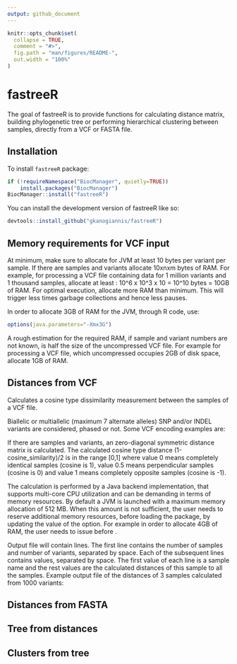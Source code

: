 ```yaml
---
output: github_document
---
```


<!-- README.md is generated from README.Rmd. Please edit that file -->

```r
knitr::opts_chunk$set(
  collapse = TRUE,
  comment = "#>",
  fig.path = "man/figures/README-",
  out.width = "100%"
)
```

# fastreeR

<!-- badges: start -->
<!-- badges: end -->

The goal of fastreeR is to provide functions for calculating distance matrix,
building phylogenetic tree or performing hierarchical clustering 
between samples, directly from a VCF or FASTA file.

## Installation

To install `fastreeR` package:
```r
if (!requireNamespace("BiocManager", quietly=TRUE))
    install.packages("BiocManager")
BiocManager::install("fastreeR")
```

You can install the development version of fastreeR like so:
```r
devtools::install_github("gkanogiannis/fastreeR")
```

## Memory requirements for VCF input

At minimum, make sure to allocate for JVM at least 10 bytes per variant 
per sample. If there are \code{n} samples and \code{m} variants 
allocate 10xnxm bytes of RAM. 
For example, for processing a VCF file containing data 
for 1 million variants and 1 thousand samples, allocate at least :
10^6 x 10^3 x 10 = 10^10 bytes = 10GB of RAM.
For optimal execution, allocate more RAM than minimum. This will trigger 
less times garbage collections and hence less pauses.

In order to allocate 3GB of RAM for the JVM, through R code, use:
```r
options(java.parameters="-Xmx3G")
```

A rough estimation for the required RAM, if sample and variant numbers 
are not known, is half the size of the uncompressed VCF file. For example 
for processing a VCF file, which uncompressed occupies 2GB of disk space, 
allocate 1GB of RAM.


## Distances from VCF

Calculates a cosine type dissimilarity measurement between the
\code{n} samples of a VCF file.

Biallelic or multiallelic (maximum 7 alternate alleles) SNP and/or INDEL 
variants are considered, phased or not. Some VCF encoding examples are:

 \itemize{
     \item heterozygous variants : \code{1/0} or \code{0/1} or \code{0/2}
                                    or \code{1|0} or \code{0|1} or \code{0|2}
     \item homozygous to the reference allele variants : \code{0/0} 
                                                        or \code{0|0}
     \item homozygous to the first alternate allele variants : \code{1/1} 
                                                                or \code{1|1}
 }

If there are \code{n} samples and \code{m} variants, an \code{nxn}
zero-diagonal symmetric distance matrix is calculated.
The calculated cosine type distance (1-cosine_similarity)/2 is in the range
[0,1] where value 0 means completely identical samples (cosine is 1), 
value 0.5 means perpendicular samples (cosine is 0) 
and value 1 means completely opposite samples (cosine is -1).

The calculation is performed by a Java backend implementation, 
that supports multi-core CPU utilization
and can be demanding in terms of memory resources.
By default a JVM is launched with a maximum memory allocation of 512 MB.
When this amount is not sufficient,
the user needs to reserve additional memory resources,
before loading the package,
by updating the value of the \code{java.parameters} option.
For example in order to allocate 4GB of RAM,
the user needs to issue \code{options(java.parameters="-Xmx4g")}
before \code{library(fastreeR)}.

Output file will contain \code{n+1} lines.
The first line contains the number \code{n} of samples
and number \code{m} of variants, separated by space.
Each of the subsequent \code{n} lines contains \code{n+1} values,
separated by space.
The first value of each line is a sample name
and the rest \code{n} values
are the calculated distances of this sample to all the samples.
Example output file of the distances of 3 samples calculated from 1000 variants:
\tabular{llll}{
    3 1000 \tab \cr
    Sample1 \tab 0.0 \tab 0.5 \tab 0.2\cr
    Sample2 \tab 0.5 \tab 0.0 \tab 0.9\cr
    Sample3 \tab 0.2 \tab 0.9 \tab 0.0\cr
}

## Distances from FASTA



## Tree from distances



## Clusters from tree


